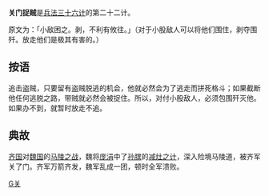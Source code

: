 '''关门捉贼'''是[[兵法|兵法]][[三十六计|三十六计]]的第二十二计。

原文为：「小敌困之。剥，不利有攸往。」（对于小股敌人可以将他们围住，剥夺围歼。放走他们是极其有害的。）

== 按语 ==
追击盗贼，只要留有盗贼脱逃的机会，他就必然会为了逃走而拼死格斗；如果截断他任何逃脱之路，带贼就必然会被捉住。所以，对付小股敌人，必须包围歼灭他。如果办不到，就暂时放走不追。

== 典故 ==
[[齐国|齐国]]对[[魏国|魏国]]的[[马陵之战|马陵之战]]，魏将[[庞涓|庞涓]]中了[[孙膑|孙膑]]的[[减灶之计|减灶之计]]，深入险境马陵道，被齐军关了门。齐军万箭齐发，魏军乱成一团，顿时全军溃败。

{{三十六计}}

[[Category:成语|G关]]